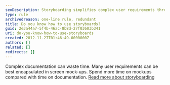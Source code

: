 ```yaml
---
seoDescription: Storyboarding simplifies complex user requirements through visual mockups, saving time and improving understanding.
type: rule
archivedreason: one-line rule, redundant
title: Do you know how to use storyboards?
guid: 2e3a44a7-5f4b-46ac-8b8d-27f03603b341
uri: do-you-know-how-to-use-storyboards
created: 2012-11-27T01:46:49.0000000Z
authors: []
related: []
redirects: []
---
```


Complex documentation can waste time. Many user requirements can be best encapsulated in screen mock-ups. Spend more time on mockups compared with time on documentation.
[Read more about storyboarding](/storyboarding-do-you-conduct-specification-analysis-by-creating-mock-ups)